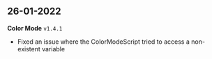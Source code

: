 ## 26-01-2022

**Color Mode** `v1.4.1`

- Fixed an issue where the ColorModeScript tried to access a non-existent
  variable